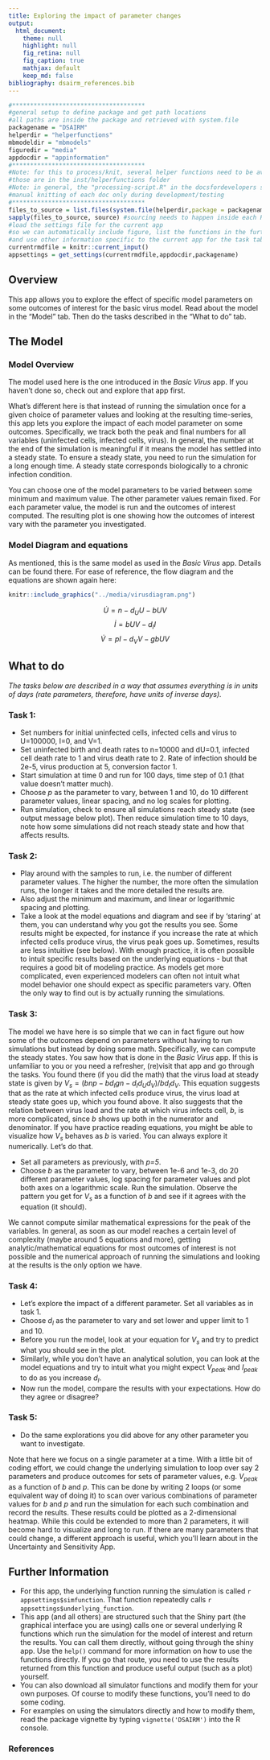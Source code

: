 ```yaml
---
title: Exploring the impact of parameter changes 
output:
  html_document:
    theme: null
    highlight: null
    fig_retina: null
    fig_caption: true
    mathjax: default 
    keep_md: false
bibliography: dsairm_references.bib
---
```


```r
#*************************************
#general setup to define package and get path locations
#all paths are inside the package and retrieved with system.file
packagename = "DSAIRM"
helperdir = "helperfunctions"
mbmodeldir = "mbmodels"
figuredir = "media"
appdocdir = "appinformation" 
#*************************************
#Note: for this to process/knit, several helper functions need to be available (sourced) first
#those are in the inst/helperfunctions folder
#Note: in general, the "processing-script.R" in the docsfordevelopers should be used to produce the html docs
#manual knitting of each doc only during development/testing
#*************************************
files_to_source = list.files(system.file(helperdir,package = packagename),full.names=TRUE)
sapply(files_to_source, source) #sourcing needs to happen inside each Rmd file since knitr starts a new environment
#load the settings file for the current app 
#so we can automatically include figure, list the functions in the further information section
#and use other information specific to the current app for the task table generation
currentrmdfile = knitr::current_input() 
appsettings = get_settings(currentrmdfile,appdocdir,packagename)
```


## Overview {#shinytab1}
This app allows you to explore the effect of specific model parameters on some outcomes of interest for the basic virus model. Read about the model in the "Model" tab. Then do the tasks described in the "What to do" tab.


## The Model {#shinytab2}

### Model Overview
The model used here is the one introduced in the _Basic Virus_ app. If you haven't done so, check out and explore that app first. 

What's different here is that instead of running the simulation once for a given choice of parameter values and looking at the resulting time-series, this app lets you explore the impact of each model parameter on some outcomes. Specifically, we track both the peak and final numbers for all variables (uninfected cells, infected cells, virus). In general, the number at the end of the simulation is meaningful if it means the model has settled into a steady state. To ensure a steady state, you need to run the simulation for a long enough time. A steady state corresponds biologically to a chronic infection condition.

You can choose one of the model parameters to be varied between some minimum and maximum value. The other parameter values remain fixed. For each parameter value, the model is run and the outcomes of interest computed. The resulting plot is one showing how the outcomes of interest vary with the parameter you investigated.



### Model Diagram and equations
As mentioned, this is the same model as used in the _Basic Virus_ app. Details can be found there. For ease of reference, the flow diagram and the equations are shown again here:


```r
knitr::include_graphics("../media/virusdiagram.png")
```

$$\dot U = n - d_U U - bUV$$ 
$$\dot I = bUV - d_I I$$
$$\dot V = pI - d_V V - gb UV$$


## What to do {#shinytab3}

*The tasks below are described in a way that assumes everything is in units of days (rate parameters, therefore, have units of inverse days).*

### Task 1: 
* Set numbers for initial uninfected cells, infected cells and virus to U=100000, I=0, and V=1.
* Set uninfected birth and death rates to n=10000 and dU=0.1, infected cell death rate to 1 and virus death rate to 2. Rate of infection should be 2e-5, virus production at 5, conversion factor 1. 
* Start simulation at time 0 and run for 100 days, time step of 0.1 (that value doesn't matter much).
* Choose _p_ as the parameter to vary, between 1 and 10, do 10 different parameter values, linear spacing, and no log scales for plotting.
* Run simulation, check to ensure all simulations reach steady state (see output message below plot). Then reduce simulation time to 10 days, note how some simulations did not reach steady state and how that affects results.

### Task 2: 
* Play around with the samples to run, i.e. the number of different parameter values. The higher the number, the more often the simulation runs, the longer it takes and the more detailed the results are. 
* Also adjust the minimum and maximum, and linear or logarithmic spacing and plotting.
* Take a look at the model equations and diagram and see if by 'staring' at them, you can understand why you got the results you see. Some results might be expected, for instance if you increase the rate at which infected cells produce virus, the virus peak goes up. Sometimes, results are less intuitive (see below). With enough practice, it is often possible to intuit specific results based on the underlying equations - but that requires a good bit of modeling practice. As models get more complicated, even experienced modelers can often not intuit what model behavior one should expect as specific parameters vary. Often the only way to find out is by actually running the simulations.

### Task 3: 
The model we have here is so simple that we can in fact figure out how some of the outcomes depend on parameters without having to run simulations but instead by doing some math. Specifically, we can compute the steady states. You saw how that is done in the _Basic Virus_ app. If this is unfamiliar to you or you need a refresher, (re)visit that app and go through the tasks. You found there (if you did the math) that the virus load at steady state is given by $V_s = (bnp-bd_Ign-d_Id_Ud_V)/bd_Id_V$. This equation suggests that as the rate at which infected cells produce virus, the virus load at steady state goes up, which you found above. It also suggests that the relation between virus load and the rate at which virus infects cell, $b$, is more complicated, since $b$ shows up both in the numerator and denominator. If you have practice reading equations, you might be able to visualize how $V_s$ behaves as $b$ is varied. You can always explore it numerically. Let's do that.

* Set all parameters as previously, with _p=5_.
* Choose _b_ as the parameter to vary, between 1e-6 and 1e-3, do 20 different parameter values, log spacing for parameter values and plot both axes on a logarithmic scale. Run the simulation. Observe the pattern you get for $V_s$ as a function of _b_ and see if it agrees with the equation (it should).

We cannot compute similar mathematical expressions for the peak of the variables. In general, as soon as our model reaches a certain level of complexity (maybe around 5 equations and more), getting analytic/mathematical equations for most outcomes of interest is not possible and the numerical approach of running the simulations and looking at the results is the only option we have.


### Task 4: 
* Let's explore the impact of a different parameter. Set all variables as in task 1.
* Choose _d~I~_ as the parameter to vary and set lower and upper limit to 1 and 10.
* Before you run the model, look at your equation for _V~s~_ and try to predict what you should see in the plot.
* Similarly, while you don't have an analytical solution, you can look at the model equations and try to intuit what you might expect _V~peak~_ and _I~peak~_ to do as you increase _d~I~_. 
* Now run the model, compare the results with your expectations. How do they agree or disagree?


### Task 5: 
* Do the same explorations you did above for any other parameter you want to investigate. 

Note that here we focus on a single parameter at a time. With a little bit of coding effort, we could change the underlying simulation to loop over say 2 parameters and produce outcomes for sets of parameter values, e.g. _V~peak~_ as a function of _b_ and _p_. This can be done by writing 2 loops (or some equivalent way of doing it) to scan over various combinations of parameter values for _b_ and _p_ and run the simulation for each such combination and record the results. These results could be plotted as a 2-dimensional heatmap. While this could be extended to more than 2 parameters, it will become hard to visualize and long to run. If there are many parameters that could change, a different approach is useful, which you'll learn about in the Uncertainty and Sensitivity App.



## Further Information {#shinytab4}
* For this app, the underlying function running the simulation is called ``r appsettings$simfunction``. That function repeatedly calls ``r appsettings$underlying_function``. 
* This app (and all others) are structured such that the Shiny part (the graphical interface you are using) calls one or several underlying R functions which run the simulation for the model of interest and return the results. You can call them directly, without going through the shiny app. Use the `help()` command for more information on how to use the functions directly. If you go that route, you need to use the results returned from this function and produce useful output (such as a plot) yourself. 
* You can also download all simulator functions and modify them for your own purposes.  Of course to modify these functions, you'll need to do some coding.
* For examples on using the simulators directly and how to modify them, read the package vignette by typing `vignette('DSAIRM')` into the R console.

### References


